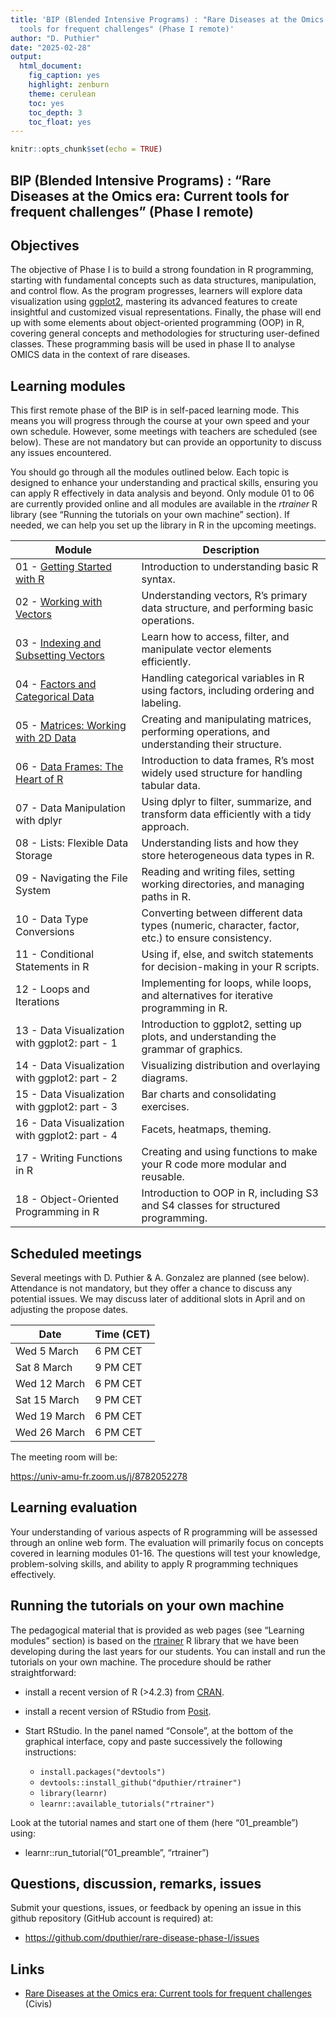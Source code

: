 ```yaml
---
title: 'BIP (Blended Intensive Programs) : "Rare Diseases at the Omics era: Current
  tools for frequent challenges" (Phase I remote)'
author: "D. Puthier"
date: "2025-02-28"
output:
  html_document:
    fig_caption: yes
    highlight: zenburn
    theme: cerulean
    toc: yes
    toc_depth: 3
    toc_float: yes
---
```


```r
knitr::opts_chunk$set(echo = TRUE)
```

## BIP (Blended Intensive Programs) : "Rare Diseases at the Omics era: Current tools for frequent challenges" (Phase I remote)
  
## Objectives 

The objective of Phase I is to build a strong foundation in R programming, starting with fundamental concepts such as data structures, manipulation, and control flow. As the program progresses, learners will explore data visualization using [ggplot2](https://ggplot2.tidyverse.org/), mastering its advanced features to create insightful and customized visual representations. Finally, the phase will end up with some elements about object-oriented programming (OOP) in R, covering general concepts and methodologies for structuring user-defined classes. 
These programming basis will be used in phase II to analyse OMICS data in the context of rare diseases. 

## Learning modules

This first remote phase of the BIP is in self-paced learning mode. This means you will progress through the course at your own speed and your own schedule. However, some meetings with teachers are scheduled (see below). These are not mandatory but can provide an opportunity to discuss any issues encountered. 

You should go through all the modules outlined below. Each topic is designed to enhance your understanding and practical skills, ensuring you can apply R effectively in data analysis and beyond. Only module 01 to 06  are currently provided online and all modules are available in the *rtrainer* R library (see "Running the tutorials on your own machine" section). If needed, we can help you set up the library in R in the upcoming meetings.


| Module | Description |
|--------|------------|
| 01 - [Getting Started with R](https://denis-puthier-bip.shinyapps.io/01_preamble/) | Introduction to understanding basic R syntax. |
| 02 - [Working with Vectors](https://denis-puthier-bip.shinyapps.io/02_vectors/) | Understanding vectors, R’s primary data structure, and performing basic operations. |
| 03 - [Indexing and Subsetting Vectors](https://denis-puthier-bip.shinyapps.io/03_vector_indexing/) | Learn how to access, filter, and manipulate vector elements efficiently. |
| 04 - [Factors and Categorical Data](https://denis-puthier-bip.shinyapps.io/04_factors/) | Handling categorical variables in R using factors, including ordering and labeling. |
| 05 - [Matrices: Working with 2D Data](https://denis-puthier-bip.shinyapps.io/05_matrices/) | Creating and manipulating matrices, performing operations, and understanding their structure. |
| 06 - [Data Frames: The Heart of R](https://denis-puthier-bip.shinyapps.io/06_dataframes/) | Introduction to data frames, R’s most widely used structure for handling tabular data. |
| 07 - Data Manipulation with dplyr | Using dplyr to filter, summarize, and transform data efficiently with a tidy approach. |
| 08 - Lists: Flexible Data Storage | Understanding lists and how they store heterogeneous data types in R. |
| 09 - Navigating the File System | Reading and writing files, setting working directories, and managing paths in R. |
| 10 - Data Type Conversions | Converting between different data types (numeric, character, factor, etc.) to ensure consistency. |
| 11 - Conditional Statements in R | Using if, else, and switch statements for decision-making in your R scripts. |
| 12 - Loops and Iterations | Implementing for loops, while loops, and alternatives for iterative programming in R. |
| 13 - Data Visualization with ggplot2: part - 1 | Introduction to ggplot2, setting up plots, and understanding the grammar of graphics. |
| 14 - Data Visualization with ggplot2: part - 2 | Visualizing distribution and overlaying diagrams. |
| 15 - Data Visualization with ggplot2: part - 3 | Bar charts and consolidating exercises. |
| 16 - Data Visualization with ggplot2: part - 4 | Facets, heatmaps, theming. |
| 17 - Writing Functions in R | Creating and using functions to make your R code more modular and reusable. |
| 18 - Object-Oriented Programming in R | Introduction to OOP in R, including S3 and S4 classes for structured programming. |

## Scheduled meetings

Several meetings with D. Puthier & A. Gonzalez are planned (see below). Attendance is not mandatory, but they offer a chance to discuss any potential issues. We may discuss later of additional slots in April and on adjusting the propose dates.

| Date              | Time (CET)               |
|------------------|------------------------|
| Wed 5 March     | 6 PM CET                |
| Sat 8 March     | 9 PM CET                |
| Wed 12 March    | 6 PM CET                |
| Sat 15 March    | 9 PM CET                |
| Wed 19 March    | 6 PM CET                |
| Wed 26 March    | 6 PM CET                |

The meeting room will be:

[https://univ-amu-fr.zoom.us/j/8782052278](https://univ-amu-fr.zoom.us/j/8782052278)


## Learning evaluation

Your understanding of various aspects of R programming will be assessed through an online web form. The evaluation will primarily focus on concepts covered in learning modules 01-16. The questions will test your knowledge, problem-solving skills, and ability to apply R programming techniques effectively. 

## Running the tutorials on your own machine

The pedagogical material that is provided as  web pages (see "Learning modules" section) is based on the [rtrainer](https://github.com/dputhier/rtrainer) R library that we have been developing during the last years for our students. You can install and run the tutorials on your own machine. The procedure should be rather straightforward:

- install a recent version of R (>4.2.3) from [CRAN](https://cran.r-project.org/). 
- install a recent version of RStudio from [Posit](https://posit.co/download/rstudio-desktop/). 
- Start RStudio. In the panel named "Console", at the bottom of the graphical interface, copy and paste successively the following instructions:

  - `install.packages("devtools")`
  - `devtools::install_github("dputhier/rtrainer")`
  - `library(learnr)`
  - `learnr::available_tutorials("rtrainer")`

Look at the tutorial names and start one of them  (here "01_preamble") using: 

- learnr::run_tutorial("01_preamble", "rtrainer") 


## Questions, discussion, remarks, issues

Submit your questions, issues, or feedback by opening an issue in this github repository (GitHub account is required) at:

- [https://github.com/dputhier/rare-disease-phase-I/issues](https://github.com/dputhier/rare-disease-phase-I/issues)

## Links

- [Rare Diseases at the Omics era: Current tools for frequent challenges](https://civis.eu/en/learn/civis-courses/rare-diseases-at-the-omics-era-current-tools-for-frequent-challenges) (Civis)
